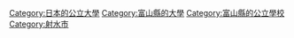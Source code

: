 [[Category:日本的公立大學|Category:日本的公立大學]]
[[Category:富山縣的大學|Category:富山縣的大學]]
[[Category:富山縣的公立學校|Category:富山縣的公立學校]]
[[Category:射水市|Category:射水市]]